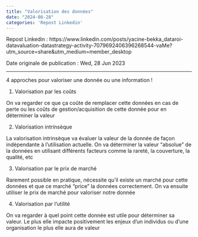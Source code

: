 ---
title: "Valorisation des données"
date: "2024-08-28"
categories: 'Repost Linkedin'
---

Repost Linkedin : https://www.linkedin.com/posts/yacine-bekka_dataroi-datavaluation-datastrategy-activity-7079692406396268544-vaMe?utm_source=share&utm_medium=member_desktop

Date originale de publication : Wed, 28 Jun 2023

---

4 approches pour valoriser une donnée ou une information !

1. Valorisation par les coûts

On va regarder ce que ça coûte de remplacer cette données en cas de perte ou les coûts de gestion/acquisition de cette donnée pour en déterminer la valeur

2. Valorisation intrinsèque

La valorisation intrinsèque va évaluer la valeur de la donnée de façon indépendante à l'utilisation actuelle. On va déterminer la valeur "absolue" de la données en utilisant différents facteurs comme la rareté, la couverture, la qualité, etc

3. Valorisation par le prix de marché

Rarement possible en pratique, nécessite qu'il existe un marché pour cette données et que ce marché "price" la données correctement. On va ensuite utiliser le prix de marché pour valoriser notre donnée

4. Valorisation par l'utilité

On va regarder à quel point cette donnée est utile pour déterminer sa valeur. Le plus elle impacte positivement les enjeux d'un individus ou d'une organisation le plus elle aura de valeur